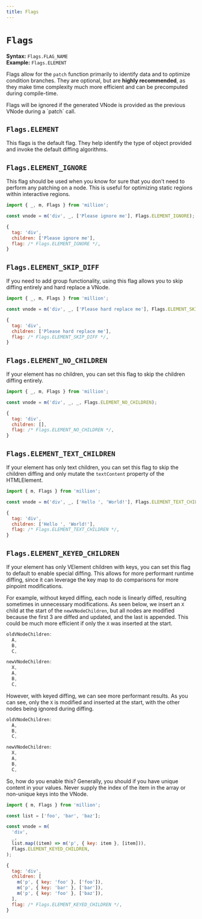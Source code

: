 ```yaml
---
title: Flags
---
```



# `Flags`

**Syntax:** `Flags.FLAG_NAME`\
**Example:** `Flags.ELEMENT`

Flags allow for the `patch` function primarily to identify data and to optimize condition branches. They are optional, but are **highly recommended**, as they make time complexity much more efficient and can be precomputed during compile-time.

<Callout emoji="ℹ️">
  Flags will be ignored if the generated VNode is provided as the previous VNode
  during a `patch` call.
</Callout>

## `Flags.ELEMENT`

This flags is the default flag. They help identify the type of object provided and invoke the default diffing algorithms.

## `Flags.ELEMENT_IGNORE`

This flag should be used when you know for sure that you don't need to perform any patching on a node. This is useful for optimizing static regions within interactive regions.

```js
import { _, m, Flags } from 'million';

const vnode = m('div', _, ['Please ignore me'], Flags.ELEMENT_IGNORE);
```

```js {4}
{
  tag: 'div',
  children: ['Please ignore me'],
  flag: /* Flags.ELEMENT_IGNORE */,
}
```

## `Flags.ELEMENT_SKIP_DIFF`

If you need to add group functionality, using this flag allows you to skip diffing entirely and hard replace a VNode.

```js
import { _, m, Flags } from 'million';

const vnode = m('div', _, ['Please hard replace me'], Flags.ELEMENT_SKIP_DIFF);
```

```js {4}
{
  tag: 'div',
  children: ['Please hard replace me'],
  flag: /* Flags.ELEMENT_SKIP_DIFF */,
}
```

## `Flags.ELEMENT_NO_CHILDREN`

If your element has no children, you can set this flag to skip the children diffing entirely.

```js
import { _, m, Flags } from 'million';

const vnode = m('div', _, _, Flags.ELEMENT_NO_CHILDREN);
```

```js {4}
{
  tag: 'div',
  children: [],
  flag: /* Flags.ELEMENT_NO_CHILDREN */,
}
```

## `Flags.ELEMENT_TEXT_CHILDREN`

If your element has only text children, you can set this flag to skip the children diffing and only mutate the `textContent` property of the HTMLElement.

```js
import { m, Flags } from 'million';

const vnode = m('div', _, ['Hello ', 'World!'], Flags.ELEMENT_TEXT_CHILDREN);
```

```js {4}
{
  tag: 'div',
  children: ['Hello ', 'World!'],
  flag: /* Flags.ELEMENT_TEXT_CHILDREN */,
}
```

## `Flags.ELEMENT_KEYED_CHILDREN`

If your element has only VElement children with keys, you can set this flag to default to enable special diffing. This allows for more performant runtime diffing, since it can leverage the key map to do comparisons for more pinpoint modifications.

For example, without keyed diffing, each node is linearly diffed, resulting sometimes in unnecessary modifications. As seen below, we insert an `X` child at the start of the `newVNodeChildren`, but all nodes are modified because the first 3 are diffed and updated, and the last is appended. This could be much more efficient if only the `X` was inserted at the start.

```js {7,8,9,10}
oldVNodeChildren:
  A,
  B,
  C,

newVNodeChildren:
  X,
  A,
  B,
  C,
```

However, with keyed diffing, we can see more performant results. As you can see, only the `X` is modified and inserted at the start, with the other nodes being ignored during diffing.

```js {7}
oldVNodeChildren:
  A,
  B,
  C,

newVNodeChildren:
  X,
  A,
  B,
  C,
```

So, how do you enable this? Generally, you should if you have unique content in your values. Never supply the index of the item in the array or non-unique keys into the VNode.

```js
import { m, Flags } from 'million';

const list = ['foo', 'bar', 'baz'];

const vnode = m(
  'div',
  _,
  list.map((item) => m('p', { key: item }, [item])),
  Flags.ELEMENT_KEYED_CHILDREN,
);
```

```js {8}
{
  tag: 'div',
  children: [
    m('p', { key: 'foo' }, ['foo']),
    m('p', { key: 'bar' }, ['bar']),
    m('p', { key: 'foo' }, ['baz']),
  ],
  flag: /* Flags.ELEMENT_KEYED_CHILDREN */,
}
```
